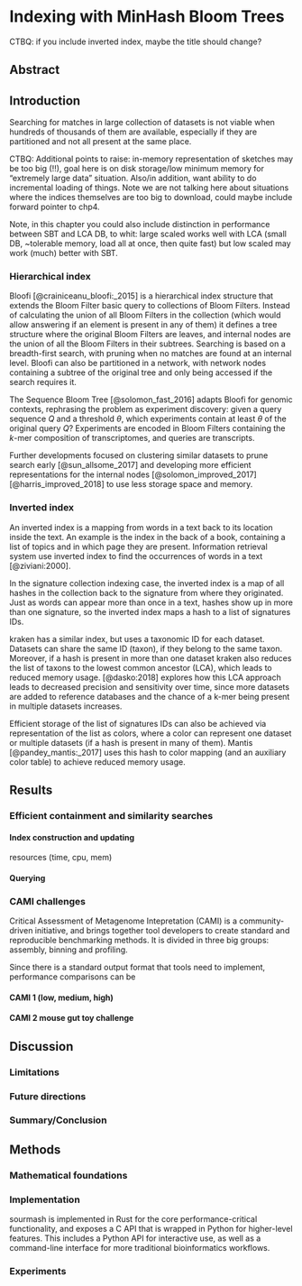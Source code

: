 # Indexing with MinHash Bloom Trees

CTBQ: if you include inverted index, maybe the title should change?

\chaptermark {MHBT}

## Abstract

## Introduction

Searching for matches in large collection of datasets is not viable when hundreds of thousands of
them are available,
especially if they are partitioned and not all present at the same place.

CTBQ: Additional points to raise: in-memory representation of sketches may be too big (!!), goal here is on disk storage/low minimum memory for "extremely large data" situation. Also/in addition, want ability to do incremental loading of things. Note we are not talking here about situations where the indices themselves are too big to download, could maybe include forward pointer to chp4.

Note, in this chapter you could also include distinction in performance between SBT and LCA DB, to whit: large scaled works well with LCA (small DB, ~tolerable memory, load all at once, then quite fast) but low scaled may work (much) better with SBT.

### Hierarchical index

<!-- 'k-mer aggregative methods in (marchet 2019)' -->

Bloofi [@crainiceanu_bloofi:_2015] is a hierarchical index structure that
extends the Bloom Filter basic query to collections of Bloom Filters.
Instead of calculating the union of all Bloom Filters in the collection
(which would allow answering if an element is present in any of them)
it defines a tree structure where the original Bloom Filters are leaves,
and internal nodes are the union of all the Bloom Filters in their subtrees.
Searching is based on a breadth-first search,
with pruning when no matches are found at an internal level.
Bloofi can also be partitioned in a network,
with network nodes containing a subtree of the original tree and only being
accessed if the search requires it.

The Sequence Bloom Tree [@solomon_fast_2016] adapts Bloofi for genomic contexts,
rephrasing the problem as experiment discovery:
given a query sequence $Q$ and a threshold $\theta$,
which experiments contain at least $\theta$ of the original query $Q$?
Experiments are encoded in Bloom Filters containing the $k$-mer composition of transcriptomes,
and queries are transcripts.

Further developments focused on clustering similar datasets to prune search
early [@sun_allsome_2017] and developing more efficient representations for the
internal nodes [@solomon_improved_2017] [@harris_improved_2018] to use less
storage space and memory.

### Inverted index

<!-- 'color- aggregative methods in (marchet 2019)' -->

An inverted index is a mapping from words in a text back to its location inside
the text.
An example is the index in the back of a book,
containing a list of topics and in which page they are present.
Information retrieval system use inverted index to find the occurrences of
words in a text [@ziviani:2000].

In the signature collection indexing case,
the inverted index is a map of all hashes in the collection back to
the signature from where they originated.
Just as words can appear more than once in a text,
hashes show up in more than one signature,
so the inverted index maps a hash to a list of signatures IDs.

kraken has a similar index,
but uses a taxonomic ID for each dataset.
Datasets can share the same ID (taxon),
if they belong to the same taxon.
Moreover,
if a hash is present in more than one dataset
kraken also reduces the list of taxons to the lowest common ancestor (LCA),
which leads to reduced memory usage.
[@dasko:2018] explores how this LCA approach leads to decreased precision and sensitivity over time,
since more datasets are added to reference databases and the chance of a k-mer being present
in multiple datasets increases.

Efficient storage of the list of signatures IDs can also be achieved via representation of the list as colors,
where a color can represent one dataset or multiple datasets (if a hash is present in many of them).
Mantis [@pandey_mantis:_2017] uses this hash to color mapping
(and an auxiliary color table) to achieve reduced memory usage.

## Results

### Efficient containment and similarity searches

#### Index construction and updating

resources (time, cpu, mem)
<!--

- sourmash indices benefit from more data. Inverted index

-->

#### Querying

<!--
COST (cost of single thread)
-->

### CAMI challenges

Critical Assessment of Metagenome Intepretation (CAMI) is a community-driven initiative,
and brings together tool developers to create standard and reproducible
benchmarking methods.
It is divided in three big groups:
assembly,
binning and profiling.

Since there is a standard output format that tools need to implement,
performance comparisons can be
<!--

Intro: what is CAMI, what it provides:
- challenges provide gold standards (what is expected to be in the sample)
- standardized tools for profiling performance comparisons (OPAL)

-->

#### CAMI 1 (low, medium, high)

<!--
- Already published, but results are for older/outdated tools
- still a good benchmark (because gold standards are available)
- low and medium datasets have viruses, which are not in sourmash indices
-->

#### CAMI 2 mouse gut toy challenge

<!--
- new CAMI challenges, with short and long reads (pacbio)
- toy challenge is calibration: gold standard available
- CAMI provides results for other tools

CAMI 2 refseq database also doesn't have viruses...

- sourmash gather:
-->

## Discussion

### Limitations

<!--
Viruses (scaled minhash too small).
  mash screen solves this by going for sensitivity (at the cost of precision),
  possible solution: scaled+num hashes, but would only allow mash screen-like method


-->

### Future directions

<!--
- Better localization in SBT
   * or go full HowDe SBT
- batch_insert for SBT, insert_one for Inverted Index
- Other indices
  * Fundamentally a scaled minhash is a subset of the k-mer composition of a
  dataset, so any index from https://www.biorxiv.org/content/10.1101/866756v1
  ("Data structures based on k-mers for querying large collections of sequencing datasets")
  can be used to scale,
  and given that gather is defined over a collection of signatures the indices
  can also be used to improve gather performance.
- gather assigns hashes to best matches ("winner-takes-all"). Other approaches
  will be needed to disambiguate matches further
- sourmash is currently single threaded, but that's an implementation detail.
  Parallel queries are possible (in a shared read-only index)
-->

### Summary/Conclusion

## Methods

### Mathematical foundations

### Implementation

sourmash is implemented in Rust for the core performance-critical functionality,
and exposes a C API that is wrapped in Python for higher-level features.
This includes a Python API for interactive use,
as well as a command-line interface for more traditional bioinformatics workflows.

### Experiments
